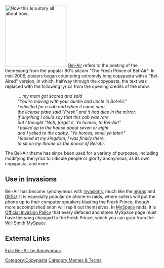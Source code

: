 [[Image:1164743794570.jpg|right|thumb|200px|Now this is a story all about how...]]
[[Bel-Air]] refers to the posting of the themesong from the popular 90's sitcom "The Fresh Prince of Bel-Air". In mid-2006, posters began countering extremely long copypasta with a "Bel-Aired" version, in which, halfway through the copypasta, the text was replaced with the following lyrics from the opening credits of the show.

: ''... my mom got scared and said ''
: ''"You're moving with your auntie and uncle in Bel-Air." ''
: ''I whistled for a cab and when it came near, ''
: ''the license plate said "Fresh" and it had dice in the mirror. ''
: ''If anything I could say that this cab was rare ''
: ''but I thought "Nah, forget it, Yo homes, to Bel-Air!" ''
: ''I pulled up to the house about seven or eight ''
: ''and I yelled to the cabby, "Yo homes, smell ya later!"'' 
: ''I looked at my kingdom, I was finally there,'' 
: ''to sit on my throne as the prince of Bel-Air.''

The Bel-Air theme has since been used for a variety of purposes, including modifying the lyrics to ridicule people or glorify anonymous, as its own copypasta, and more.


== Use in Invasions ==
Bel-Air has become synonymous with [[:Category:Invasions|Invasions]], much like the [[nigra]]s and [[DESU]]. It is especially popular on phone-in raids, where callers will put the phone up to their computer speakers blasting the Fresh Prince, though more accomplished anon will rap it out themselves. In [[MySpace]] raids, it is [[:Category:Invasions#Official Invasion Policy|Official Invasion Policy]] that every defaced and stolen MySpace page must have the song changed to the Fresh Prince, which you can grab from the [http://www.myspace.com/willsmithproduction Will Smith MySpace]


== External Links ==
[http://www.thestranger.com/seattle/Content?oid=93608 Epic Bel-Air by Anonymous]


[[Category:Copypasta]][[Category:Memes & Terms]]